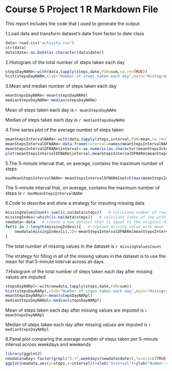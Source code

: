 Course 5 Project 1 R Markdown File
========================

This report includes the code that I used to generate the output:

1.Load data and transform dataset's date from factor to date class

```r
data<-read.csv("activity.csv")
str(data)
data$date<-as.Date(as.character(data$date))
```

2.Histogram of the total number of steps taken each day

```r
stepsDayNARm<-with(data,tapply(steps,date,FUN=sum,na.rm=TRUE))
hist(stepsDayNARm,xlab="Number of steps taken each day",main="Histogram of Number of steps taken each day")
```

3.Mean and median number of steps taken each day

```r
meanStepsDayNARm<-mean(stepsDayNARm)
medianStepsDayNARm<-median(stepsDayNARm)
```

Mean of steps taken each day is `r meanStepsDayNARm`

Median of steps taken each day is `r medianStepsDayNARm`

4.Time series plot of the average number of steps taken

```r
meanStepsIntervalNARm<-with(data,tapply(steps,interval,FUN=mean,na.rm=TRUE))
meanStepsIntervalDFNARm<-data.frame(interval=names(meanStepsIntervalNARm),meanSteps=meanStepsIntervalNARm)
meanStepsIntervalDFNARm$interval<-as.numeric(as.character(meanStepsIntervalDFNARm$interval))
plot(meanStepsIntervalDFNARm$interval,meanStepsIntervalDFNARm$meanSteps,type='l',xlab="5-min interval",ylab="Avg of steps",main="Average of steps in each 5-min interval across all days")
```

5.The 5-minute interval that, on average, contains the maximum number of steps

```r
maxMeanStepsIntervalNARm<-meanStepsIntervalDFNARm[match(max(meanStepsIntervalNARm),meanStepsIntervalNARm),1]
```

The 5-minute interval that, on average, contains the maximum number of steps is `r maxMeanStepsIntervalNARm`

6.Code to describe and show a strategy for imputing missing data

```r
missingValuesCount<-sum(is.na(data$steps))   # calculate number of rows with missing step value
missingIndex<-which(is.na(data$steps))   # calculate index of row with missing step value
newdata<-data   # create a new dataset that is equal to the original dataset
for(i in 1:length(missingIndex)){   # replace missing value with mean for that 5-min interval across all days
    newdata[missingIndex[i],1]<-meanStepsIntervalDFNARm[meanStepsIntervalDFNARm$interval==newdata[missingIndex[i],3],2]
}
```

The total number of missing values in the dataset is `r missingValuesCount`

The strategy for filling in all of the missing values in the dataset is to use the mean for that 5-minute interval across all days.

7.Histogram of the total number of steps taken each day after missing values are imputed

```r
stepsDayNARpl<-with(newdata,tapply(steps,date,FUN=sum))
hist(stepsDayNARpl,xlab="Number of steps taken each day",main="Histogram of Number of steps taken each day")
meanStepsDayNARpl<-mean(stepsDayNARpl)
medianStepsDayNARpl<-median(stepsDayNARpl)
```
Mean of steps taken each day after missing values are imputed is `r meanStepsDayNARpl`

Median of steps taken each day after missing values are imputed is `r medianStepsDayNARpl`

8.Panel plot comparing the average number of steps taken per 5-minute interval across weekdays and weekends

```r
library(ggplot2)
newdata$wDay<-factor(grepl("S.+",weekdays(newdata$date)),levels=c(TRUE,FALSE),labels=c('weekend','weekday'))
ggplot(newdata,aes(y=steps,x=interval))+xlab("Interval")+ylab("Number of steps")+ggtitle("Average of steps in each 5-min interval")+stat_summary(fun.y=mean,geom="line")+facet_wrap(~wDay,nrow=2,ncol=1)
```
